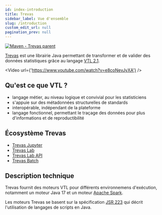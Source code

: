 ```yaml
---
id: index-introduction
title: Trevas
sidebar_label: Vue d'ensemble
slug: /introduction
custom_edit_url: null
pagination_prev: null
---
```



[![Maven - Trevas parent](https://maven-badges.herokuapp.com/maven-central/fr.insee.trevas/trevas-parent/badge.svg)](https://maven-badges.herokuapp.com/maven-central/fr.insee.trevas/trevas-parent)

[Trevas](https://github.com/InseeFr/Trevas) est une librairie Java permettant de transformer et de valider des données statistiques grâce au langage [VTL 2.1](https://sdmx.org/validation-and-transformation-language-vtl).

<Video url={'https://www.youtube.com/watch?v=e8coNevJyXA'} />

## Qu'est ce que VTL ?

- langage métier, au niveau logique et convivial pour les statisticiens
- s'appuie sur des métadonnées structurelles de standards
- interopérable, indépendant de la plateforme
- langage fonctionnel, permettant le traçage des données pour plus d'informations et de reproductibilité

## Écosystème Trevas

<div style={{ textAlign: 'center' }}>
	<ThemedImage
		alt="Docusaurus themed image"
		sources={{
			light: useBaseUrl('/img/trevas-ecosystem-light.svg'),
			dark: useBaseUrl('/img/trevas-ecosystem-dark.svg'),
		}}
	/>
</div>

- [Trevas Jupyter](https://github.com/InseeFrLab/Trevas-Jupyter)
- [Trevas Lab](https://github.com/InseeFrLab/Trevas-Lab-UI)
- [Trevas Lab API](https://github.com/InseeFrLab/Trevas-Lab)
- [Trevas Batch](https://github.com/Making-Sense-Info/Trevas-Batch)

## Description technique

Trevas fournit des moteurs VTL pour différents environnemens d'exécution, notamment un moteur Java 17 et un moteur [Apache Spark](https://spark.apache.org/).

Les moteurs Trevas se basent sur la spécification [JSR 223](https://jcp.org/en/jsr/detail?id=223) qui décrit l'utilisation de langages de scripts en Java.
